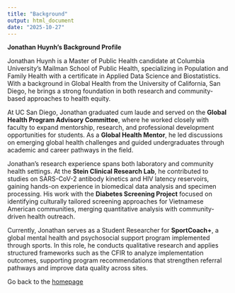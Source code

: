 ```yaml
---
title: "Background"
output: html_document
date: "2025-10-27"
---
```

**Jonathan Huynh's Background Profile** 

Jonathan Huynh is a Master of Public Health candidate at Columbia University’s Mailman School of Public Health, specializing in Population and Family Health with a certificate in Applied Data Science and Biostatistics. With a background in Global Health from the University of California, San Diego, he brings a strong foundation in both research and community-based approaches to health equity.

At UC San Diego, Jonathan graduated cum laude and served on the **Global Health Program Advisory Committee**, where he worked closely with faculty to expand mentorship, research, and professional development opportunities for students. As a **Global Health Mentor**, he led discussions on emerging global health challenges and guided undergraduates through academic and career pathways in the field.

Jonathan’s research experience spans both laboratory and community health settings. At the **Stein Clinical Research Lab**, he contributed to studies on SARS-CoV-2 antibody kinetics and HIV latency reservoirs, gaining hands-on experience in biomedical data analysis and specimen processing. His work with the **Diabetes Screening Project** focused on identifying culturally tailored screening approaches for Vietnamese American communities, merging quantitative analysis with community-driven health outreach.

Currently, Jonathan serves as a Student Researcher for **SportCoach+**, a global mental health and psychosocial support program implemented through sports. In this role, he conducts qualitative research and applies structured frameworks such as the CFIR to analyze implementation outcomes, supporting program recommendations that strengthen referral pathways and improve data quality across sites.

Go back to the [homepage](index.html)
